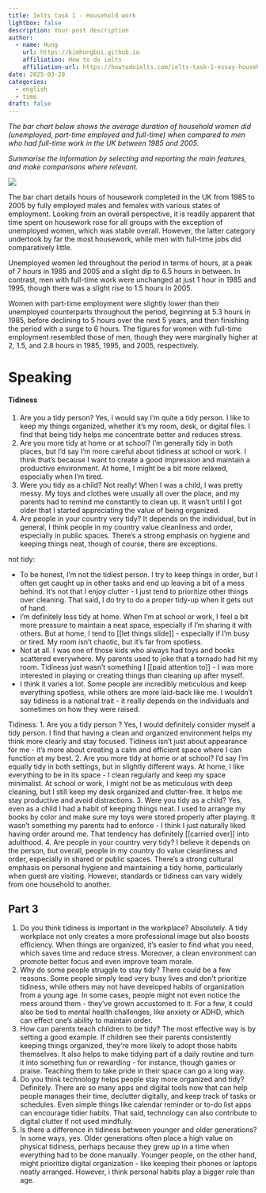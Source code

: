 ```yaml
---
title: Ielts task 1 - Household work
lightbox: false
description: Your post description
author:
  - name: Hung
    url: https://kimhungbui.github.io
    affiliation: How to do ielts
    affiliation-url: https://howtodoielts.com/ielts-task-1-essay-household-work/
date: 2025-03-20
categories:
  - english
  - time
draft: false
---
```

*The bar chart below shows the average duration of household women did (unemployed, part-time employed and full-time) when compared to men who had full-time work in the UK between 1985 and 2005.*

*Summarise the information by selecting and reporting the main features, and make comparisons where relevant.*

![](Pasted%20image%2020250328022514.png)

The bar chart details hours of housework completed in the UK from 1985 to 2005 by fully employed males and females with various states of employment. Looking from an overall perspective, it is readily apparent that time spent on housework rose for all groups with the exception of unemployed women, which was stable overall. However, the latter category undertook by far the most housework, while men with full-time jobs did comparatively little.

Unemployed women led throughout the period in terms of hours, at a peak of 7 hours in 1985 and 2005 and a slight dip to 6.5 hours in between. In contrast, men with full-time work were unchanged at just 1 hour in 1985 and 1995, though there was a slight rise to 1.5 hours in 2005.

Women with part-time employment were slightly lower than their unemployed counterparts throughout the period, beginning at 5.3 hours in 1985, before declining to 5 hours over the next 5 years, and then finishing the period with a surge to 6 hours. The figures for women with full-time employment resembled those of men, though they were marginally higher at 2, 1.5, and 2.8 hours in 1985, 1995, and 2005, respectively.

# Speaking

#### **Tidiness**

1. Are you a tidy person?
   Yes, I would say I'm quite a tidy person. I like to keep my things organized, whether it's my room, desk, or digital files. I find that being tidy helps me concentrate better and reduces stress.
2. Are you more tidy at home or at school?
   I'm generally tidy in both places, but I'd say I'm more careful about tidiness at school or work. I think that's because I want to create a good impression and maintain a productive environment. At home, I might be a bit more relaxed, especially when I'm tired.
3. Were you tidy as a child?
   Not really! When I was a child, I was pretty messy. My toys and clothes were usually all over the place, and my parents had to remind me constantly to clean up. It wasn't until I got older that I started appreciating the value of being organized.
4. Are people in your country very tidy?
   It depends on the individual, but in general, I think people in my country value cleanliness and order, especially in public spaces. There's a strong emphasis on hygiene and keeping things neat, though of course, there are exceptions.

not tidy:

- To be honest, I'm not the tidiest person. I try to keep things in order, but I often get caught up in other tasks and end up leaving a bit of a mess behind. It's not that I enjoy clutter - I just tend to prioritize other things over cleaning. That said, I do try to do a proper tidy-up when it gets out of hand.
- I'm definitely less tidy at home. When I'm at school or work, I feel a bit more pressure to maintain a neat space, especially if I'm sharing it with others. But at home, I tend to [[let things slide]] - especially if I'm busy or tired. My room isn't chaotic, but it's far from spotless.
- Not at all. I was one of those kids who always had toys and books scattered everywhere. My parents used to joke that a tornado had hit my room. Tidiness just wasn't something I [[paid attention to]] - I was more interested in playing or creating things than cleaning up after myself.
- I think it varies a lot. Some people are incredibly meticulous and keep everything spotless, while others are more laid-back like me. I wouldn't say tidiness is a national trait - it really depends on the individuals and sometimes on how they were raised.

Tidiness:
1. Are you a tidy person ?
   Yes, I would definitely consider myself a tidy person. I find that having a clean and organized environment helps my think more clearly and stay focused. Tidiness isn't just about appearance for me - it's more about creating a calm and efficient space where I can function at my best.
2. Are you more tidy at home or at school?
   I'd say I'm equally tidy in both settings, but in slightly different ways. At home, I like everything to be in its space - I clean regularly and keep my space minimalist. At school or work, I might not be as meticulous with deep cleaning, but I still keep my desk organized and clutter-free. It helps me stay productive and avoid distractions.
3. Were you tidy as a child?
   Yes, even as a child I had a habit of keeping things neat. I used to arrange my books by color and make sure my toys were stored properly after playing. It wasn't something my parents had to enforce - I think I just naturally liked having order around me. That tendency has definitely [[carried over]] into adulthood.
4. Are people in your country very tidy?
   I believe it depends on the person, but overall, people in my country do value cleanliness and order, especially in shared or public spaces. There's a strong cultural emphasis on personal hygiene and maintaining a tidy home, particularly when guest are visiting. However, standards or tidiness can vary widely from one household to another.

## Part 3

1. Do you think tidiness is important in the workplace?
   Absolutely. A tidy workplace not only creates a more professional image but also boosts efficiency. When things are organized, it's easier to find what you need, which saves time and reduce stress. Moreover, a clean environment can promote better focus and even improve team morale.
2. Why do some people struggle to stay tidy?
   There could be a few reasons. Some people simply lead very busy lives and don't prioritize tidiness, while others may not have developed habits of organization from a young age. In some cases, people might not even notice the mess around them - they've grown accustomed to it. For a few, it could also be tied to mental health challenges, like anxiety or ADHD, which can effect one's ability to maintain order.
3. How can parents teach children to be tidy?
   The most effective way is by setting a good example. If children see their parents consistently keeping things organized, they're more likely to adopt those habits themselves. It also helps to make tidying part of a daily routine and turn it into something fun or rewarding - for instance, though games or praise. Teaching them to take pride in their space can go a long way.
4. Do you think technology helps people stay more organized and tidy?
   Definitely. There are so many apps and digital tools now that can help people manages their time, declutter digitally, and keep track of tasks or schedules. Even simple things like calendar reminder or to-do list apps can encourage tidier habits. That said, technology can also contribute to digital clutter if not used mindfully.
5. Is there a difference in tidiness between younger and older generations?
   In some ways, yes. Older generations often place a high value on physical tidiness, perhaps because they grew up in a time when everything had to be done manually. Younger people, on the other hand, might prioritize digital organization - like keeping their phones or laptops neatly arranged. However, i think personal habits play a bigger role than age.
